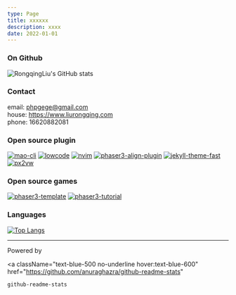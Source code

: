 ```yaml
---
type: Page
title: xxxxxx
description: xxxx
date: 2022-01-01
---
```


### On Github

![RongqingLiu's GitHub stats](https://github-readme-stats-git-masterrstaa-rickstaa.vercel.app/api?username=liurongqing&show_icons=true&theme=radical&count_private=true)

### Contact

email: phpgege@gmail.com  
house: https://www.liurongqing.com  
phone: 16620882081

### Open source plugin

[![mao-cli](https://github-readme-stats-git-masterrstaa-rickstaa.vercel.app/api/pin/?username=liurongqing&repo=mao-cli)](https://github.com/liurongqing/mao-cli)
[![lowcode](https://github-readme-stats-git-masterrstaa-rickstaa.vercel.app/api/pin/?username=liurongqing&repo=lowcode)](https://github.com/liurongqing/lowcode)
[![nvim](https://github-readme-stats-git-masterrstaa-rickstaa.vercel.app/api/pin/?username=liurongqing&repo=nvim)](https://github.com/liurongqing/nvim)
[![phaser3-align-plugin](https://github-readme-stats-git-masterrstaa-rickstaa.vercel.app/api/pin/?username=liurongqing&repo=phaser3-align-plugin)](https://github.com/liurongqing/phaser3-align-plugin)
[![jekyll-theme-fast](https://github-readme-stats-git-masterrstaa-rickstaa.vercel.app/api/pin/?username=liurongqing&repo=jekyll-theme-fast)](https://github.com/liurongqing/jekyll-theme-fast)
[![px2vw](https://github-readme-stats-git-masterrstaa-rickstaa.vercel.app/api/pin/?username=liurongqing&repo=px2vw)](https://github.com/liurongqing/px2vw)

### Open source games

[![phaser3-template](https://github-readme-stats-git-masterrstaa-rickstaa.vercel.app/api/pin/?username=liurongqing&repo=phaser3-template)](https://github.com/liurongqing/phaser3-template)
[![phaser3-tutorial](https://github-readme-stats-git-masterrstaa-rickstaa.vercel.app/api/pin/?username=liurongqing&repo=phaser3-tutorial)](https://github.com/liurongqing/phaser3-tutorial)

### Languages

[![Top Langs](https://github-readme-stats-git-masterrstaa-rickstaa.vercel.app/api/top-langs/?username=liurongqing&layout=compact)](https://github.com/liurongqing)

---

<div className="flex justify-center items-center w-full">
  Powered by
  
  <a
    className="text-blue-500 no-underline hover:text-blue-600"
    href="https://github.com/anuraghazra/github-readme-stats"
  >
    github-readme-stats
  </a>
</div>
